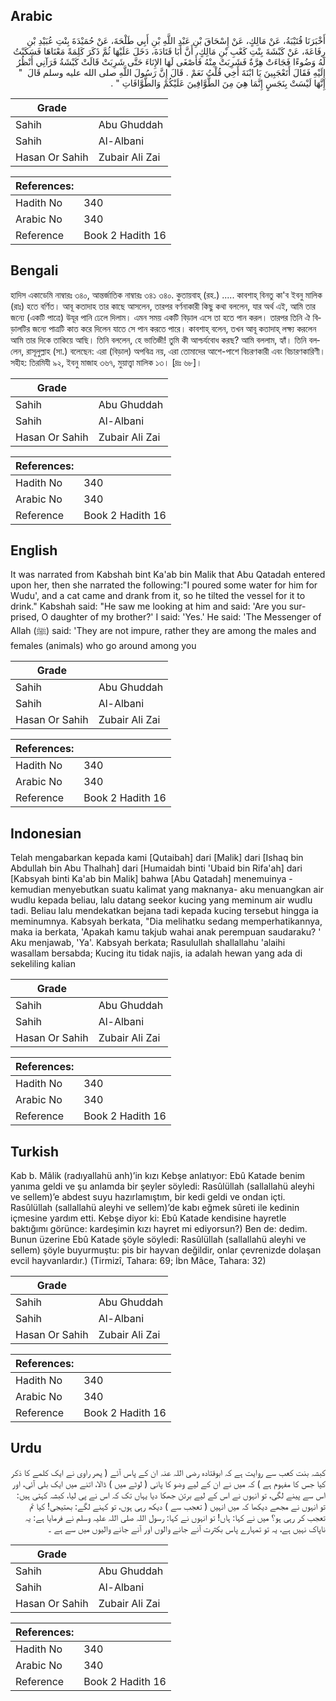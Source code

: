 ## Arabic


<div dir="rtl" lang="ar" style={{fontSize:'larger',backgroundColor:'#f8f9fa',padding:20}}>
أَخْبَرَنَا قُتَيْبَةُ، عَنْ مَالِكٍ، عَنْ إِسْحَاقَ بْنِ عَبْدِ اللَّهِ بْنِ أَبِي طَلْحَةَ، عَنْ حُمَيْدَةَ بِنْتِ عُبَيْدِ بْنِ رِفَاعَةَ، عَنْ كَبْشَةَ بِنْتِ كَعْبِ بْنِ مَالِكٍ، أَنَّ أَبَا قَتَادَةَ، دَخَلَ عَلَيْهَا ثُمَّ ذَكَرَ كَلِمَةً مَعْنَاهَا فَسَكَبْتُ لَهُ وَضُوءًا فَجَاءَتْ هِرَّةٌ فَشَرِبَتْ مِنْهُ فَأَصْغَى لَهَا الإِنَاءَ حَتَّى شَرِبَتْ قَالَتْ كَبْشَةُ فَرَآنِي أَنْظُرُ إِلَيْهِ فَقَالَ أَتَعْجَبِينَ يَا ابْنَةَ أَخِي قُلْتُ نَعَمْ ‏.‏ قَالَ إِنَّ رَسُولَ اللَّهِ صلى الله عليه وسلم قَالَ ‏ "‏ إِنَّهَا لَيْسَتْ بِنَجَسٍ إِنَّمَا هِيَ مِنَ الطَّوَّافِينَ عَلَيْكُمْ وَالطَّوَّافَاتِ ‏"‏ ‏.‏
</div>
<div style={{backgroundColor:'#f8f9fa',padding:20, marginBottom: 10}}><table> <thead> <tr> <th>Grade</th> <th></th> </tr> </thead> <tbody> <tr><td>Sahih</td><td>Abu Ghuddah</td></tr><tr><td>Sahih</td><td>Al-Albani</td></tr><tr><td>Hasan Or Sahih</td><td>Zubair Ali Zai</td></tr></tbody></table><table> <thead> <tr> <th>References:</th> <th></th> </tr> </thead> <tbody><tr><td>Hadith No</td><td>340</td></tr><tr><td>Arabic No</td><td>340</td></tr><tr><td>Reference</td><td>Book 2 Hadith 16</td></tr></tbody></table></div>

## Bengali


<div dir="ltr" lang="bn" style={{fontSize:'larger',backgroundColor:'#f8f9fa',padding:20}}>
হাদিস একাডেমি নাম্বারঃ ৩৪০, আন্তর্জাতিক নাম্বারঃ ৩৪১ ৩৪০. কুতায়বাহ্ (রহ.) ..... কাবশাহ্ বিনতু কা'ব ইবনু মালিক (রাঃ) হতে বর্ণিত। আবূ কতাদাহ তার কাছে আসলেন, তারপর বর্ণনাকারী কিছু কথা বললেন, যার অর্থ এই, আমি তার জন্যে (একটি পাত্রে) উযূর পানি ঢেলে দিলাম। এমন সময় একটি বিড়াল এসে তা হতে পান করল। তারপর তিনি ঐ বিড়ালটির জন্যে পাত্রটি কাত করে দিলেন যাতে সে পান করতে পারে। কাবশাহ্ বলেন, তখন আবূ কতাদাহ্ লক্ষ্য করলেন আমি তার দিকে তাকিয়ে আছি। তিনি বললেন, হে ভাতিজী! তুমি কী আশ্চর্যবোধ করছ? আমি বললাম, হ্যাঁ। তিনি বললেন, রাসূলুল্লাহ (সা.) বলেছেন: এরা (বিড়াল) অপবিত্র নয়, এরা তোমাদের আশে-পাশে বিচরণকারী এবং বিচারণকারিণী। সহীহ: তিরমিযী ৯২, ইবনু মাজাহ ৩৬৭, মুয়াত্ত্বা মালিক ১৩। [দ্রঃ ৬৮]।
</div>
<div style={{backgroundColor:'#f8f9fa',padding:20, marginBottom: 10}}><table> <thead> <tr> <th>Grade</th> <th></th> </tr> </thead> <tbody> <tr><td>Sahih</td><td>Abu Ghuddah</td></tr><tr><td>Sahih</td><td>Al-Albani</td></tr><tr><td>Hasan Or Sahih</td><td>Zubair Ali Zai</td></tr></tbody></table><table> <thead> <tr> <th>References:</th> <th></th> </tr> </thead> <tbody><tr><td>Hadith No</td><td>340</td></tr><tr><td>Arabic No</td><td>340</td></tr><tr><td>Reference</td><td>Book 2 Hadith 16</td></tr></tbody></table></div>

## English


<div dir="ltr" lang="en" style={{fontSize:'larger',backgroundColor:'#f8f9fa',padding:20}}>
It was narrated from Kabshah bint Ka'ab bin Malik that Abu Qatadah entered upon her, then she narrated the following:"I poured some water for him for Wudu', and a cat came and drank from it, so he tilted the vessel for it to drink." Kabshah said: "He saw me looking at him and said: 'Are you surprised, O daughter of my brother?' I said: 'Yes.' He said: 'The Messenger of Allah (ﷺ) said: 'They are not impure, rather they are among the males and females (animals) who go around among you
</div>
<div style={{backgroundColor:'#f8f9fa',padding:20, marginBottom: 10}}><table> <thead> <tr> <th>Grade</th> <th></th> </tr> </thead> <tbody> <tr><td>Sahih</td><td>Abu Ghuddah</td></tr><tr><td>Sahih</td><td>Al-Albani</td></tr><tr><td>Hasan Or Sahih</td><td>Zubair Ali Zai</td></tr></tbody></table><table> <thead> <tr> <th>References:</th> <th></th> </tr> </thead> <tbody><tr><td>Hadith No</td><td>340</td></tr><tr><td>Arabic No</td><td>340</td></tr><tr><td>Reference</td><td>Book 2 Hadith 16</td></tr></tbody></table></div>

## Indonesian


<div dir="ltr" lang="id" style={{fontSize:'larger',backgroundColor:'#f8f9fa',padding:20}}>
Telah mengabarkan kepada kami [Qutaibah] dari [Malik] dari [Ishaq bin Abdullah bin Abu Thalhah] dari [Humaidah binti 'Ubaid bin Rifa'ah] dari [Kabsyah binti Ka'ab bin Malik] bahwa [Abu Qatadah] menemuinya -kemudian menyebutkan suatu kalimat yang maknanya- aku menuangkan air wudlu kepada beliau, lalu datang seekor kucing yang meminum air wudlu tadi. Beliau lalu mendekatkan bejana tadi kepada kucing tersebut hingga ia meminumnya. Kabsyah berkata, "Dia melihatku sedang memperhatikannya, maka ia berkata, 'Apakah kamu takjub wahai anak perempuan saudaraku? ' Aku menjawab, 'Ya'. Kabsyah berkata; Rasulullah shallallahu 'alaihi wasallam bersabda; Kucing itu tidak najis, ia adalah hewan yang ada di sekeliling kalian
</div>
<div style={{backgroundColor:'#f8f9fa',padding:20, marginBottom: 10}}><table> <thead> <tr> <th>Grade</th> <th></th> </tr> </thead> <tbody> <tr><td>Sahih</td><td>Abu Ghuddah</td></tr><tr><td>Sahih</td><td>Al-Albani</td></tr><tr><td>Hasan Or Sahih</td><td>Zubair Ali Zai</td></tr></tbody></table><table> <thead> <tr> <th>References:</th> <th></th> </tr> </thead> <tbody><tr><td>Hadith No</td><td>340</td></tr><tr><td>Arabic No</td><td>340</td></tr><tr><td>Reference</td><td>Book 2 Hadith 16</td></tr></tbody></table></div>

## Turkish


<div dir="ltr" lang="tr" style={{fontSize:'larger',backgroundColor:'#f8f9fa',padding:20}}>
Kab b. Mâlik (radıyallahü anh)’in kızı Kebşe anlatıyor: Ebû Katade benim yanıma geldi ve şu anlamda bir şeyler söyledi: Rasûlüllah (sallallahü aleyhi ve sellem)’e abdest suyu hazırlamıştım, bir kedi geldi ve ondan içti. Rasûlüllah (sallallahü aleyhi ve sellem)’de kabı eğmek sûreti ile kedinin içmesine yardım etti. Kebşe diyor ki: Ebû Katade kendisine hayretle baktığımı görünce: kardeşimin kızı hayret mi ediyorsun?) Ben de: dedim. Bunun üzerine Ebû Katade şöyle söyledi: Rasûlüllah (sallallahü aleyhi ve sellem) şöyle buyurmuştu: pis bir hayvan değildir, onlar çevrenizde dolaşan evcil hayvanlardır.) (Tirmizî, Tahara: 69; İbn Mâce, Tahara: 32)
</div>
<div style={{backgroundColor:'#f8f9fa',padding:20, marginBottom: 10}}><table> <thead> <tr> <th>Grade</th> <th></th> </tr> </thead> <tbody> <tr><td>Sahih</td><td>Abu Ghuddah</td></tr><tr><td>Sahih</td><td>Al-Albani</td></tr><tr><td>Hasan Or Sahih</td><td>Zubair Ali Zai</td></tr></tbody></table><table> <thead> <tr> <th>References:</th> <th></th> </tr> </thead> <tbody><tr><td>Hadith No</td><td>340</td></tr><tr><td>Arabic No</td><td>340</td></tr><tr><td>Reference</td><td>Book 2 Hadith 16</td></tr></tbody></table></div>

## Urdu


<div dir="rtl" lang="ur" style={{fontSize:'larger',backgroundColor:'#f8f9fa',padding:20}}>
کبشہ بنت کعب سے روایت ہے کہ ابوقتادہ رضی اللہ عنہ ان کے پاس آئے ( پھر راوی نے ایک کلمے کا ذکر کیا جس کا مفہوم ہے ) کہ میں نے ان کے لیے وضو کا پانی ( لوٹے میں ) ڈالا، اتنے میں ایک بلی آئی، اور اس سے پینے لگی، تو انہوں نے اس کے لیے برتن جھکا دیا یہاں تک کہ اس نے پی لیا، کبشہ کہتی ہیں: تو انہوں نے مجھے دیکھا کہ میں انہیں ( تعجب سے ) دیکھ رہی ہوں، تو کہنے لگے: بھتیجی! کیا تم تعجب کر رہی ہو؟ میں نے کہا: ہاں! تو انہوں نے کہا: رسول اللہ صلی اللہ علیہ وسلم نے فرمایا ہے: یہ ناپاک نہیں ہے، یہ تو تمہارے پاس بکثرت آنے جانے والوں اور آنے جانے والیوں میں سے ہے ۔
</div>
<div style={{backgroundColor:'#f8f9fa',padding:20, marginBottom: 10}}><table> <thead> <tr> <th>Grade</th> <th></th> </tr> </thead> <tbody> <tr><td>Sahih</td><td>Abu Ghuddah</td></tr><tr><td>Sahih</td><td>Al-Albani</td></tr><tr><td>Hasan Or Sahih</td><td>Zubair Ali Zai</td></tr></tbody></table><table> <thead> <tr> <th>References:</th> <th></th> </tr> </thead> <tbody><tr><td>Hadith No</td><td>340</td></tr><tr><td>Arabic No</td><td>340</td></tr><tr><td>Reference</td><td>Book 2 Hadith 16</td></tr></tbody></table></div>